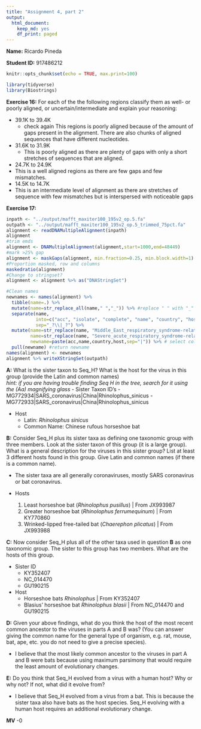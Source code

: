 ```yaml
---
title: "Assignment 4, part 2"
output: 
  html_document: 
    keep_md: yes
    df_print: paged
---
```


__Name:__ Ricardo Pineda

__Student ID:__ 917486212
```r
knitr::opts_chunk$set(echo = TRUE, max.print=100)
```

```r
library(tidyverse)
library(Biostrings)
```

**Exercise 16:**
For each of the the following regions classify them as well- or poorly aligned, or uncertain/intermediate and explain your reasoning:

* 39.1K to 39.4K
  - check again This regions is poorly aligned because of the amount of gaps present in the alignment. There are also chunks of aligned sequences that have different nucleotides.
* 31.6K to 31.9K
  - This is poorly aligned as there are plenty of gaps with only a short stretches of sequences that are aligned.
* 24.7K to 24.9K
 - This is a well aligned regions as there are few gaps and few mismatches.
* 14.5K to 14.7K
 - This is an intermediate level of alignment as there are stretches of sequence with few mismatches but is interspersed with noticeable gaps

**Exercise 17:** 
```r
inpath <- "../output/mafft_maxiter100_195v2_op.5.fa"
outpath <- "../output/mafft_maxiter100_195v2_op.5_trimmed_75pct.fa"
alignment <- readDNAMultipleAlignment(inpath)
alignment
#trim emds
alignment <- DNAMultipleAlignment(alignment,start=1000,end=48449)
#mark >25% gap
alignment <- maskGaps(alignment, min.fraction=0.25, min.block.width=1)
#Proportion masked, row and columns
maskedratio(alignment)
#Change to stringset?
alignment <- alignment %>% as("DNAStringSet") 

#Clean names
newnames <- names(alignment) %>% 
  tibble(name=.) %>%
  mutate(name=str_replace_all(name," ","_")) %>% #replace " " with "_" because some programs truncate name at " "
  separate(name, 
           into=c("acc", "isolate", "complete", "name", "country", "host"),
           sep="_?\\|_?") %>%
  mutate(name=str_replace(name, "Middle_East_respiratory_syndrome-related","MERS"),   # abbreviate
         name=str_replace(name, "Severe_acute_respiratory_syndrome-related", "SARS"), # abbreviate
         newname=paste(acc,name,country,host,sep="|")) %>% # select columns for newname
  pull(newname) #return newname
names(alignment) <- newnames
alignment %>% writeXStringSet(outpath)

```

__A:__ What is the sister taxon to Seq_H? What is the host for the virus in this group (provide the Latin and common names)  
_hint: if you are having trouble finding Seq H in the tree, search for it using the (Aa) magnifying glass_
- Sister Taxon ID's
  - MG772934|SARS_coronavirus|China|Rhinolophus_sinicus
  - MG772933|SARS_coronavirus|China|Rhinolophus_sinicus

- Host
  - Latin: *Rhinolophus sinicus*
  - Common Name: Chinese rufous horseshoe bat

__B:__ Consider Seq_H plus its sister taxa as defining one taxonomic group with three members. Look at the sister taxon of this group (it is a large group). What is a general description for the viruses in this sister group? List at least 3 different hosts found in this group. Give Latin and common names (if there is a common name).

- The sister taxa are all generally coronaviruses, mostly SARS coronavirus or bat coronavirus.

- Hosts
  1. Least horseshoe bat (*Rhinolophus pusillus*) | From JX993987
  2. Greater horseshoe bat (*Rhinolophus ferrumequinum*) | From KY770860
  3. Wrinked-lipped free-tailed bat (*Chaerephon plicatus*) | From JX993988

__C:__ Now consider Seq_H plus all of the other taxa used in question __B__ as one taxonomic group.  The sister to this group has two members.  What are the hosts of this group.

- Sister ID
  - KY352407
  - NC_014470
  - GU190215

- Host
  - Horseshoe bats *Rhinolophus* | From KY352407
  - Blasius' horseshoe bat *Rhinolophus blasii* | From NC_014470 and GU190215
  
__D:__ Given your above findings, what do you think the host of the most recent common ancestor to the viruses in parts A and B was? (You can answer giving the common name for the general type of organism, e.g. rat, mouse, bat, ape, etc. you do not need to give a precise species).

- I believe that the most likely common ancestor to the viruses in part A and B were bats because using maximum parsimony that would require the least amount of evolutionary changes.

__E:__ Do you think that Seq_H evolved from a virus with a human host?  Why or why not?  If not, what did it evolve from? 

- I believe that Seq_H evolved from a virus from a bat. This is because the sister taxa also have bats as the host species. Seq_H evolving with a human host requires an additional evolutionary change.

**MV** -0
